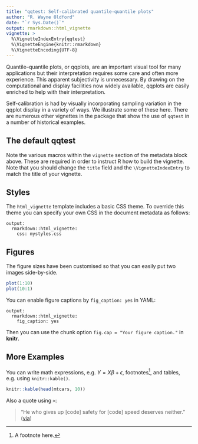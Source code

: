 ```yaml
---
title: "qqtest: Self-calibrated quantile-quantile plots"
author: "R. Wayne Oldford"
date: "`r Sys.Date()`"
output: rmarkdown::html_vignette
vignette: >
  %\VignetteIndexEntry{qqtest}
  %\VignetteEngine{knitr::rmarkdown}
  %\VignetteEncoding{UTF-8}
---
```


Quantile–quantile plots, or qqplots, are an important visual tool for many applications but their interpretation requires some care and often more experience. This apparent subjectivity is unnecessary. By drawing on the computational and display facilities now widely available, qqplots are easily enriched to help with their interpretation.

Self-calibration is had by visually incorporating sampling variation in the qqplot display in a variety of ways.  We illustrate some of these here. There are numerous other vignettes in the package that show the use of `qqtest` in a number of historical examples.

## The default qqtest



Note the various macros within the `vignette` section of the metadata block above. These are required in order to instruct R how to build the vignette. Note that you should change the `title` field and the `\VignetteIndexEntry` to match the title of your vignette.

## Styles

The `html_vignette` template includes a basic CSS theme. To override this theme you can specify your own CSS in the document metadata as follows:

    output: 
      rmarkdown::html_vignette:
        css: mystyles.css

## Figures

The figure sizes have been customised so that you can easily put two images side-by-side. 

```r
plot(1:10)
plot(10:1)
```

You can enable figure captions by `fig_caption: yes` in YAML:

    output:
      rmarkdown::html_vignette:
        fig_caption: yes

Then you can use the chunk option `fig.cap = "Your figure caption."` in **knitr**.

## More Examples

You can write math expressions, e.g. $Y = X\beta + \epsilon$, footnotes^[A footnote here.], and tables, e.g. using `knitr::kable()`.

```r
knitr::kable(head(mtcars, 10))
```

Also a quote using `>`:

> "He who gives up [code] safety for [code] speed deserves neither."
([via](https://twitter.com/hadleywickham/status/504368538874703872))
